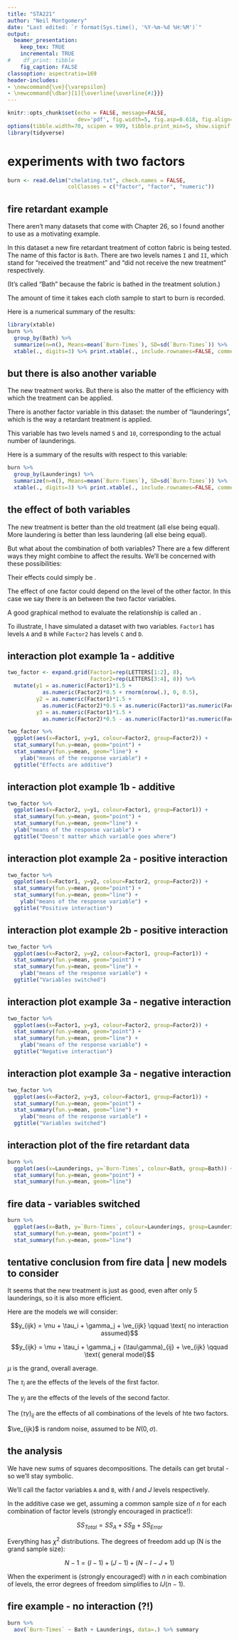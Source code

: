 ```yaml
---
title: "STA221"
author: "Neil Montgomery"
date: "Last edited: `r format(Sys.time(), '%Y-%m-%d %H:%M')`"
output: 
  beamer_presentation:
    keep_tex: TRUE
    incremental: TRUE
#    df_print: tibble
    fig_caption: FALSE
classoption: aspectratio=169
header-includes:
- \newcommand{\ve}{\varepsilon}
- \newcommand{\dbar}[1]{\overline{\overline{#1}}}
---
```


```r
knitr::opts_chunk$set(echo = FALSE, message=FALSE,
                      dev='pdf', fig.width=5, fig.asp=0.618, fig.align='center')
options(tibble.width=70, scipen = 999, tibble.print_min=5, show.signif.stars = FALSE)
library(tidyverse)
```

# experiments with two factors

```r
burn <- read.delim("chelating.txt", check.names = FALSE, 
                   colClasses = c("factor", "factor", "numeric"))
```


## fire retardant example

There aren't many datasets that come with Chapter 26, so I found another to use as a motivating example.

In this dataset a new fire retardant treatment of cotton fabric is being tested. The name of this factor is `Bath`. There are two levels names `I` and `II`, which stand for "received the treatment" and "did not receive the new treatment" respectively. 

(It's called "Bath" because the fabric is bathed in the treatment solution.)

\pause The amount of time it takes each cloth sample to start to burn is recorded.

Here is a numerical summary of the results:

```r
library(xtable)
burn %>% 
  group_by(Bath) %>% 
  summarize(n=n(), Means=mean(`Burn-Times`), SD=sd(`Burn-Times`)) %>% 
  xtable(., digits=3) %>% print.xtable(., include.rownames=FALSE, comment=FALSE)
```

## but there is also another variable

The new treatment works. But there is also the matter of the efficiency with which the treatment can be applied.

There is another factor variable in this dataset: the number of "launderings", which is the way a retardant treatment is applied.

This variable has two levels named `5` and `10`, corresponding to the actual number of launderings.

Here is a summary of the results with respect to this variable:

```r
burn %>% 
  group_by(Launderings) %>% 
  summarize(n=n(), Means=mean(`Burn-Times`), SD=sd(`Burn-Times`)) %>% 
  xtable(., digits=3) %>% print.xtable(., include.rownames=FALSE, comment=FALSE)
```

## the effect of both variables

The new treatment is better than the old treatment (all else being equal). More laundering is better than less laundering (all else being equal).

But what about the combination of both variables? There are a few different ways they might combine to affect the results. We'll be concerned with these possibilities:

\pause Their effects could simply be \textit{additive}.

\pause The effect of one factor could depend on the level of the other factor. In this case we say there is an \textit{interaction} between the two factor variables.

\pause A good graphical method to evaluate the relationship is called an \textit{interaction plot}.

\pause To illustrate, I have simulated a dataset with two variables. `Factor1` has levels `A` and `B` while `Factor2` has levels `C` and `D`. 

## interaction plot example  1a - additive

```r
two_factor <- expand.grid(Factor1=rep(LETTERS[1:2], 8), 
                          Factor2=rep(LETTERS[3:4], 8)) %>% 
  mutate(y1 = as.numeric(Factor1)*1.5 + 
           as.numeric(Factor2)*0.5 + rnorm(nrow(.), 0, 0.5),
         y2 = as.numeric(Factor1)*1.5 + 
           as.numeric(Factor2)*0.5 + as.numeric(Factor1)*as.numeric(Factor2)*1.75+ rnorm(nrow(.), 0, 0.25),
         y3 = as.numeric(Factor1)*1.5 + 
           as.numeric(Factor2)*0.5 - as.numeric(Factor1)*as.numeric(Factor2) + rnorm(nrow(.), 0, 0.25))

two_factor %>% 
  ggplot(aes(x=Factor1, y=y1, colour=Factor2, group=Factor2)) + 
  stat_summary(fun.y=mean, geom="point") + 
  stat_summary(fun.y=mean, geom="line") + 
    ylab("means of the response variable") + 
  ggtitle("Effects are additive")
```

## interaction plot example  1b - additive

```r
two_factor %>% 
  ggplot(aes(x=Factor2, y=y1, colour=Factor1, group=Factor1)) + 
  stat_summary(fun.y=mean, geom="point") + 
  stat_summary(fun.y=mean, geom="line") + 
  ylab("means of the response variable") + 
  ggtitle("Doesn't matter which variable goes where")
```

## interaction plot example  2a - positive interaction

```r
two_factor %>% 
  ggplot(aes(x=Factor1, y=y2, colour=Factor2, group=Factor2)) + 
  stat_summary(fun.y=mean, geom="point") + 
  stat_summary(fun.y=mean, geom="line") + 
    ylab("means of the response variable") + 
  ggtitle("Positive interaction")
```

## interaction plot example  2b - positive interaction

```r
two_factor %>% 
  ggplot(aes(x=Factor2, y=y2, colour=Factor1, group=Factor1)) + 
  stat_summary(fun.y=mean, geom="point") + 
  stat_summary(fun.y=mean, geom="line") + 
    ylab("means of the response variable") + 
  ggtitle("Variables switched") 
```

## interaction plot example 3a - negative interaction

```r
two_factor %>% 
  ggplot(aes(x=Factor1, y=y3, colour=Factor2, group=Factor2)) + 
  stat_summary(fun.y=mean, geom="point") + 
  stat_summary(fun.y=mean, geom="line") + 
    ylab("means of the response variable") + 
  ggtitle("Negative interaction")
```


## interaction plot example 3a - negative interaction

```r
two_factor %>% 
  ggplot(aes(x=Factor2, y=y3, colour=Factor1, group=Factor1)) + 
  stat_summary(fun.y=mean, geom="point") + 
  stat_summary(fun.y=mean, geom="line") + 
    ylab("means of the response variable") + 
  ggtitle("Variables switched")
```

## interaction plot of the fire retardant data

```r
burn %>% 
  ggplot(aes(x=Launderings, y=`Burn-Times`, colour=Bath, group=Bath)) + 
  stat_summary(fun.y=mean, geom="point") + 
  stat_summary(fun.y=mean, geom="line") 
```

## fire data - variables switched

```r
burn %>% 
  ggplot(aes(x=Bath, y=`Burn-Times`, colour=Launderings, group=Launderings)) + 
  stat_summary(fun.y=mean, geom="point") + 
  stat_summary(fun.y=mean, geom="line") 
```

## tentative conclusion from fire data | new models to consider

It seems that the new treatment is just as good, even after only 5 launderings, so it is also more efficient.

\pause Here are the models we will consider:

$$y_{ijk} = \mu + \tau_i + \gamma_j + \ve_{ijk} \qquad \text{ no interaction assumed}$$

$$y_{ijk} = \mu + \tau_i + \gamma_j + (\tau\gamma)_{ij} +  \ve_{ijk} \qquad \text{ general model}$$

\pause $\mu$ is the grand, overall average.

\pause The $\tau_i$ are the effects of the levels of the first factor.

\pause The $\gamma_j$ are the effects of the levels of the second factor.

\pause The $(\tau\gamma)_{ij}$ are the effects of all combinations of the levels of hte two factors.

\pause $\ve_{ijk}$ is random noise, assumed to be $N(0,\sigma)$.

## the analysis

We have new sums of squares decompositions. The details can get brutal - so we'll stay symbolic. 

We'll call the factor variables `A` and `B`, with $I$ and $J$ levels respectively.

In the additive case we get, assuming a common sample size of $n$ for each combination of factor levels (strongly encouraged in practice!):

$$SS_{Total} =  SS_A + SS_B + SS_{Error}$$

\pause Everything has $\chi^2$ distributions. The degrees of freedom add up (N is the grand sample size):

$$N-1 = (I-1) + (J-1) + (N-I-J+1)$$

\pause When the experiment is \textit{balanced} (strongly encouraged!) with $n$ in each combination of levels, the error degrees of freedom simplifies to $IJ(n-1)$.

## fire example - no interaction (?!)

```r
burn %>% 
  aov(`Burn-Times` ~ Bath + Launderings, data=.) %>% summary
```

